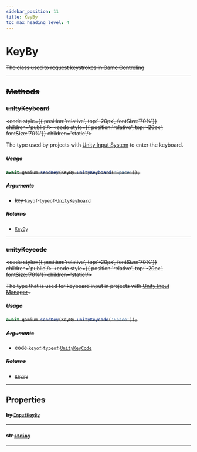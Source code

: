 ```yaml
---
sidebar_position: 11
title: KeyBy
toc_max_heading_level: 4
---
```


# KeyBy <s generated />

The class used to request keystrokes in [Game Controling](../../../../docs/client/game-control)

<hr class="solid" />  <s generated />

## Methods <s generated />

### unityKeyboard <s generated />

<s childtag /> <code style={{ position:'relative', top:'-20px', fontSize:'70%'}} children='public'/> <code style={{ position:'relative', top:'-20px', fontSize:'70%'}} children='static'/> <s generated />

The type used by projects with [Unity Input System]( https://docs.unity3d.com/Packages/com.unity.inputsystem@latest) to enter the keyboard.

##### Usage

```ts
await gamium.sendKey(KeyBy.unityKeyboard('Space'));
```

##### Arguments <s generated />

- key `keyof` `typeof` [`UnityKeyboard`]( ../enums/unity-keyboard) <s generated />

##### Returns <s generated />

- [`KeyBy`]( key-by) <s generated />

<hr class="solid" />  <s generated />

### unityKeycode <s generated />

<s childtag /> <code style={{ position:'relative', top:'-20px', fontSize:'70%'}} children='public'/> <code style={{ position:'relative', top:'-20px', fontSize:'70%'}} children='static'/> <s generated />

The type that is used for keyboard input in projects with [Unity Input Manager]( https://docs.unity3d.com/Manual/class-InputManager.html) .

##### Usage

```ts
await gamium.sendKey(KeyBy.unityKeycode('Space'));
```

##### Arguments <s generated />

- code `keyof` `typeof` [`UnityKeyCode`]( ../enums/unity-key-code) <s generated />

##### Returns <s generated />

- [`KeyBy`]( key-by) <s generated />

<hr class="solid" />  <s generated />

## Properties <s generated />

#### by [`InputKeyBy`]( ../enums/input-key-by) <s generated />

<hr class="solid" />  <s generated />

#### str [`string`]( https://developer.mozilla.org/en-US/docs/Web/JavaScript/Reference/Global_Objects/String) <s generated />

<hr class="solid" />  <s generated />

